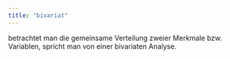 ```yaml
---
title: "bivariat"
---
```


betrachtet man die gemeinsame Verteilung zweier Merkmale bzw. Variablen, spricht man von einer bivariaten Analyse.


